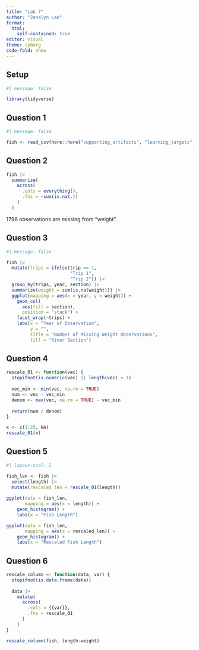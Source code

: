 ```yaml
---
title: "Lab 7"
author: "Janalyn Lao"
format:
  html: 
    self-contained: true
editor: visual
theme: cyborg
code-fold: show
---
```


## Setup

```r
#| message: false

library(tidyverse)

```

## Question 1

```r
#| message: false

fish <- read_csv(here::here("supporting_artifacts", "learning_targets", "data", "BlackfootFish.csv"))

```

## Question 2

```r

fish |> 
  summarize(
    across(
      .cols = everything(),
      .fns = ~sum(is.na(.))
    )
  )

```

1796 observations are missing from "weight".

## Question 3

```r
#| message: false

fish |> 
  mutate(trips = ifelse(trip == 1,
                        "Trip 1",
                        "Trip 2")) |> 
  group_by(trips, year, section) |> 
  summarize(weight = sum(is.na(weight))) |> 
  ggplot(mapping = aes(x = year, y = weight)) +
    geom_col(
      aes(fill = section),
      position = "stack") +
    facet_wrap(~trips) +
    labs(x = "Year of Observation",
         y = "",
         title = "Number of Missing Weight Observations",
         fill = "River Section")

```

## Question 4

```r

rescale_01 <- function(vec) {
  stopifnot(is.numeric(vec) || length(vec) > 1)
  
  vec_min <- min(vec, na.rm = TRUE)
  num <- vec - vec_min
  denom <- max(vec, na.rm = TRUE) - vec_min
  
  return(num / denom)
}

x <- c(1:25, NA)
rescale_01(x)

```

## Question 5

```r
#| layout-ncol: 2

fish_len <- fish |> 
  select(length) |> 
  mutate(rescaled_len = rescale_01(length))
  
ggplot(data = fish_len,
       mapping = aes(x = length)) +
    geom_histogram() +
    labs(x = "Fish Length")

ggplot(data = fish_len,
       mapping = aes(x = rescaled_len)) +
    geom_histogram() +
    labs(x = "Rescaled Fish Length")

```

## Question 6

```r

rescale_column <- function(data, var) {
  stopifnot(is.data.frame(data))
  
  data |> 
    mutate(
      across(
        .cols = {{var}},
        .fns = rescale_01
      )
    )
}

rescale_column(fish, length:weight)

```
